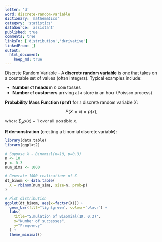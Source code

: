 ```yaml
---
letter: 'd'
word: discrete-random-variable
dictionary: 'mathematics'
category: 'statistics'
dataSource: 'assistant'
published: true
comments: true
linksTo: ['distribution','derivative']
linkedFrom: []
output:
  html_document:
    keep_md: true
---
```




<a id="discrete-random-variable">Discrete Random Variable</a> - A **discrete random variable** is one that takes on a countable set of values (often integers). Typical examples include:

- **Number of heads** in $n$ coin tosses
- **Number of customers** arriving at a store in an hour (Poisson process)

**Probability Mass Function (pmf)** for a discrete random variable $X$:

$$
P(X = x) = p(x),
$$

where $\sum_x p(x) = 1$ over all possible $x$.

**R demonstration** (creating a binomial discrete variable):


``` r
library(data.table)
library(ggplot2)

# Suppose X ~ Binomial(n=10, p=0.3)
n <- 10
p <- 0.3
num_sims <- 1000

# Generate 1000 realisations of X
dt_binom <- data.table(
  X = rbinom(num_sims, size=n, prob=p)
)

# Plot distribution
ggplot(dt_binom, aes(x=factor(X))) +
  geom_bar(fill="lightgreen", colour="black") +
  labs(
    title="Simulation of Binomial(10, 0.3)",
    x="Number of successes",
    y="Frequency"
  ) +
  theme_minimal()
```

<Figure src="/dictionaries/mathematics/mathematics_statistics_d_discrete-random-variable_files/unnamed-chunk-1-1.png">
	
</Figure>

